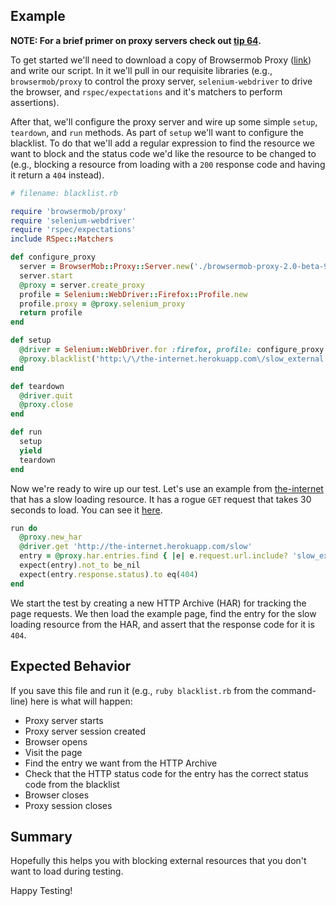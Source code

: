 ## Example

__NOTE: For a brief primer on proxy servers check out [tip 64](/tips/64-limit-bandwidth).__

To get started we'll need to download a copy of Browsermob Proxy ([link](http://bmp.lightbody.net/)) and write our script. In it we'll pull in our requisite libraries (e.g., `browsermob/proxy` to control the proxy server, `selenium-webdriver` to drive the browser, and `rspec/expectations` and it's matchers to perform assertions).

After that, we'll configure the proxy server and wire up some simple `setup`, `teardown`, and `run` methods. As part of `setup` we'll want to configure the blacklist. To do that we'll add a regular expression to find the resource we want to block and the status code we'd like the resource to be changed to (e.g., blocking a resource from loading with a `200` response code and having it return a `404` instead).

```ruby
# filename: blacklist.rb

require 'browsermob/proxy'
require 'selenium-webdriver'
require 'rspec/expectations'
include RSpec::Matchers

def configure_proxy
  server = BrowserMob::Proxy::Server.new('./browsermob-proxy-2.0-beta-9/bin/browsermob-proxy')
  server.start
  @proxy = server.create_proxy
  profile = Selenium::WebDriver::Firefox::Profile.new
  profile.proxy = @proxy.selenium_proxy
  return profile
end

def setup
  @driver = Selenium::WebDriver.for :firefox, profile: configure_proxy
  @proxy.blacklist('http:\/\/the-internet.herokuapp.com\/slow_external', 404)
end

def teardown
  @driver.quit
  @proxy.close
end

def run
  setup
  yield
  teardown
end
```

Now we're ready to wire up our test. Let's use an example from [the-internet](https://github.com/saucelabs/the-internet) that has a slow loading resource. It has a rogue `GET` request that takes 30 seconds to load. You can see it [here](http://the-internet.herokuapp.com/slow).

```ruby
run do
  @proxy.new_har
  @driver.get 'http://the-internet.herokuapp.com/slow'
  entry = @proxy.har.entries.find { |e| e.request.url.include? 'slow_external' }
  expect(entry).not_to be_nil
  expect(entry.response.status).to eq(404)
end
```

We start the test by creating a new HTTP Archive (HAR) for tracking the page requests. We then load the example page, find the entry for the slow loading resource from the HAR, and assert that the response code for it is `404`.

## Expected Behavior

If you save this file and run it (e.g., `ruby blacklist.rb` from the command-line) here is what will happen:

+ Proxy server starts
+ Proxy server session created
+ Browser opens
+ Visit the page
+ Find the entry we want from the HTTP Archive
+ Check that the HTTP status code for the entry has the correct status code from the blacklist
+ Browser closes
+ Proxy session closes

## Summary

Hopefully this helps you with blocking external resources that you don't want to load during testing.

Happy Testing!

